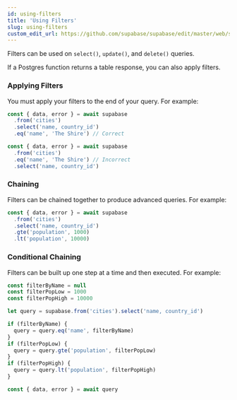 ```yaml
---
id: using-filters
title: 'Using Filters'
slug: using-filters
custom_edit_url: https://github.com/supabase/supabase/edit/master/web/spec/supabase.yml
---
```



Filters can be used on `select()`, `update()`, and `delete()` queries.

If a Postgres function returns a table response, you can also apply filters.

### Applying Filters

You must apply your filters to the end of your query. For example:

```js
const { data, error } = await supabase
  .from('cities')
  .select('name, country_id')
  .eq('name', 'The Shire') // Correct

const { data, error } = await supabase
  .from('cities')
  .eq('name', 'The Shire') // Incorrect
  .select('name, country_id')
```

### Chaining

Filters can be chained together to produce advanced queries. For example:

```js
const { data, error } = await supabase
  .from('cities')
  .select('name, country_id')
  .gte('population', 1000)
  .lt('population', 10000)
```

### Conditional Chaining

Filters can be built up one step at a time and then executed. For example:

```js
const filterByName = null
const filterPopLow = 1000
const filterPopHigh = 10000

let query = supabase.from('cities').select('name, country_id')

if (filterByName) {
  query = query.eq('name', filterByName)
}
if (filterPopLow) {
  query = query.gte('population', filterPopLow)
}
if (filterPopHigh) {
  query = query.lt('population', filterPopHigh)
}

const { data, error } = await query
```
